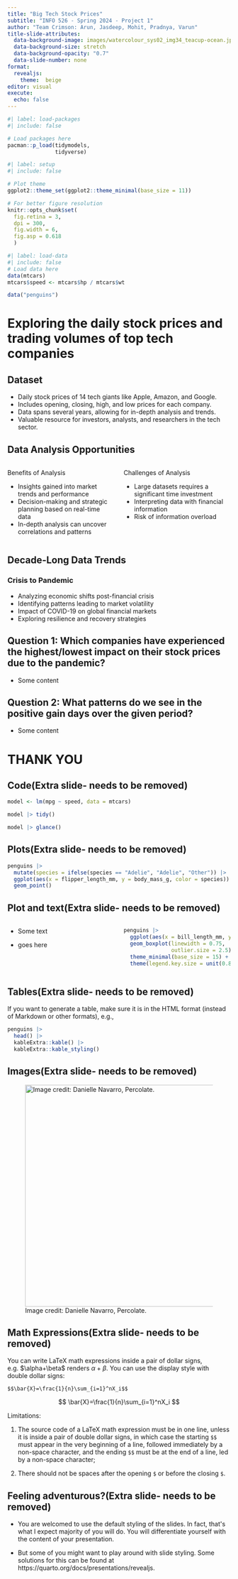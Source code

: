 ```yaml
---
title: "Big Tech Stock Prices"
subtitle: "INFO 526 - Spring 2024 - Project 1"
author: "Team Crimson: Arun, Jasdeep, Mohit, Pradnya, Varun"
title-slide-attributes:
  data-background-image: images/watercolour_sys02_img34_teacup-ocean.jpg
  data-background-size: stretch
  data-background-opacity: "0.7"
  data-slide-number: none
format:
  revealjs:
    theme:  beige
editor: visual
execute:
  echo: false
---
```


```r
#| label: load-packages
#| include: false

# Load packages here
pacman::p_load(tidymodels,
               tidyverse)

```

```r
#| label: setup
#| include: false

# Plot theme
ggplot2::theme_set(ggplot2::theme_minimal(base_size = 11))

# For better figure resolution
knitr::opts_chunk$set(
  fig.retina = 3, 
  dpi = 300, 
  fig.width = 6, 
  fig.asp = 0.618 
  )
```

```r
#| label: load-data
#| include: false
# Load data here
data(mtcars)
mtcars$speed <- mtcars$hp / mtcars$wt

data("penguins")
```

# Exploring the daily stock prices and trading volumes of top tech companies

## Dataset
::: {.incremental}
-   Daily stock prices of 14 tech giants like Apple, Amazon, and Google.
-   Includes opening, closing, high, and low prices for each company.
-   Data spans several years, allowing for in-depth analysis and trends.
-   Valuable resource for investors, analysts, and researchers in the tech sector.
:::
## Data Analysis Opportunities

::: columns
::: {.column width="50%"}
::: {.incremental}
Benefits of Analysis

-   Insights gained into market trends and performance
-   Decision-making and strategic planning based on real-time data
-   In-depth analysis can uncover correlations and patterns
:::
:::

::: {.column width="50%"}
::: {.incremental}
Challenges of Analysis

-   Large datasets requires a significant time investment
-   Interpreting data with financial information
-   Risk of information overload
:::
:::
:::

## Decade-Long Data Trends

### Crisis to Pandemic
::: {.incremental}
-   Analyzing economic shifts post-financial crisis
-   Identifying patterns leading to market volatility
-   Impact of COVID-19 on global financial markets
-   Exploring resilience and recovery strategies
:::

## Question 1: Which companies have experienced the highest/lowest impact on their stock prices due to the pandemic?

-   Some content

## Question 2: What patterns do we see in the positive gain days over the given period?

-   Some content

# THANK YOU

## Code(Extra slide- needs to be removed)

```r
model <- lm(mpg ~ speed, data = mtcars) 

model |> tidy()

model |> glance()

```

## Plots(Extra slide- needs to be removed)

```r
penguins |>
  mutate(species = ifelse(species == "Adelie", "Adelie", "Other")) |>
  ggplot(aes(x = flipper_length_mm, y = body_mass_g, color = species)) +
  geom_point()
```

## Plot and text(Extra slide- needs to be removed)

::: columns
::: {.column width="50%"}
-   Some text

-   goes here
:::

::: {.column width="50%"}
```r
penguins |>
  ggplot(aes(x = bill_length_mm, y = species, color = species)) +
  geom_boxplot(linewidth = 0.75,
               outlier.size = 2.5) +
  theme_minimal(base_size = 15) +
  theme(legend.key.size = unit(0.8, "cm"))
```
:::
:::

## Tables(Extra slide- needs to be removed)

If you want to generate a table, make sure it is in the HTML format (instead of Markdown or other formats), e.g.,

```r
penguins |> 
  head() |>
  kableExtra::kable() |>
  kableExtra::kable_styling()
```

## Images(Extra slide- needs to be removed)

![Image credit: Danielle Navarro, Percolate.](images/watercolour_sys02_img34_teacup-ocean.png){fig-align="center" width="500"}

## Math Expressions(Extra slide- needs to be removed) {.smaller}

You can write LaTeX math expressions inside a pair of dollar signs, e.g. \$\\alpha+\\beta\$ renders $\alpha + \beta$. You can use the display style with double dollar signs:

```         
$$\bar{X}=\frac{1}{n}\sum_{i=1}^nX_i$$
```

$$
\bar{X}=\frac{1}{n}\sum_{i=1}^nX_i
$$

Limitations:

1.  The source code of a LaTeX math expression must be in one line, unless it is inside a pair of double dollar signs, in which case the starting `$$` must appear in the very beginning of a line, followed immediately by a non-space character, and the ending `$$` must be at the end of a line, led by a non-space character;

2.  There should not be spaces after the opening `$` or before the closing `$`.

## Feeling adventurous?(Extra slide- needs to be removed)

-   You are welcomed to use the default styling of the slides. In fact, that\'s what I expect majority of you will do. You will differentiate yourself with the content of your presentation.

-   But some of you might want to play around with slide styling. Some solutions for this can be found at https://quarto.org/docs/presentations/revealjs.
